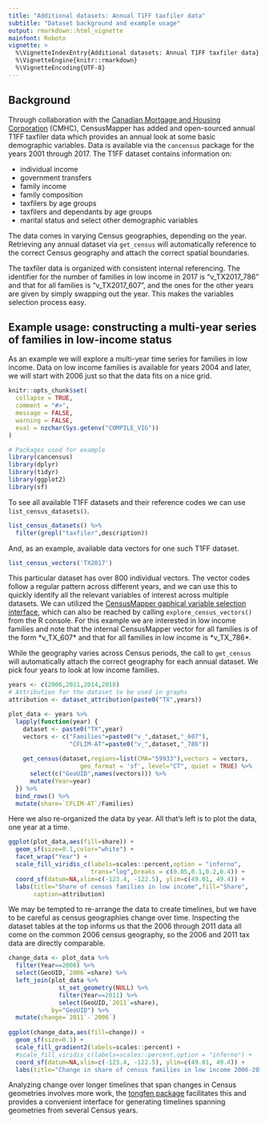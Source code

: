 ```yaml
---
title: "Additional datasets: Annual T1FF taxfiler data"
subtitle: "Dataset background and example usage"
output: rmarkdown::html_vignette
mainfont: Roboto
vignette: >
  %\VignetteIndexEntry{Additional datasets: Annual T1FF taxfiler data}
  %\VignetteEngine{knitr::rmarkdown}
  %\VignetteEncoding{UTF-8}
---
```


## Background

Through collaboration with the [Canadian Mortgage and Housing Corporation](https://www.cmhc-schl.gc.ca/) (CMHC), CensusMapper has added and open-sourced annual T1FF taxfiler data which provides an annual look at some basic demographic variables. Data is available via the `cancensus` package for the years 2001 through 2017. The T1FF dataset contains information on: 

* individual income
* government transfers
* family income
* family composition
* taxfilers by age groups
* taxfilers and dependants by age groups
* marital status and select other demographic variables

The data comes in varying Census geographies, depending on the year. Retrieving any annual dataset via `get_census` will automatically reference to the correct Census geography and attach the correct spatial boundaries.

The taxfiler data is organized with consistent internal referencing. The identifier for the number of families in low income in 2017 is "v_TX2017_786" and that for all families is "v_TX2017_607", and the ones for the other years are given by simply swapping out the year. This makes the variables selection process easy. 

## Example usage: constructing a multi-year series of families in low-income status

As an example we will explore a multi-year time series for families in low income. Data on low income families is available for years 2004 and later, we will start with 2006 just so that the data fits on a nice grid.

```r
knitr::opts_chunk$set(
  collapse = TRUE,
  comment = "#>",
  message = FALSE,
  warning = FALSE,
  eval = nzchar(Sys.getenv("COMPILE_VIG"))
)
```

```r
# Packages used for example
library(cancensus)
library(dplyr)
library(tidyr)
library(ggplot2)
library(sf)
```

To see all available T1FF datasets and their reference codes we can use `list_census_datasets()`.

```r
list_census_datasets() %>% 
  filter(grepl("taxfiler",description))
```
And, as an example, available data vectors for one such T1FF dataset.
```r
list_census_vectors('TX2017')
```
This particular dataset has over 800 individual vectors. The vector codes follow a regular pattern across different years, and we can use this to quickly identify all the relevant variables of interest across multiple datasets. We can utilized the [CensusMapper gaphical variable selection interface](https://censusmapper.ca/api/CA16#api_variable), which can also be reached by calling `explore_census_vectors()` from the R console. For this example we are interested in low income families and note that the internal CensusMapper vector for all families is of the form *v_TX<year>_607* and that for all families in low income is *v_TX<year>_786*.

While the geography varies across Census periods, the call to `get_census` will automatically attach the correct geography for each annual dataset. We pick four years to look at low income families.

```r
years <- c(2006,2011,2014,2018)
# Attribution for the dataset to be used in graphs
attribution <- dataset_attribution(paste0("TX",years))

plot_data <- years %>%
  lapply(function(year) {
    dataset <- paste0("TX",year)
    vectors <- c("Families"=paste0("v_",dataset,"_607"),
                 "CFLIM-AT"=paste0("v_",dataset,"_786"))
    
    get_census(dataset,regions=list(CMA="59933"),vectors = vectors,
                    geo_format = 'sf', level="CT", quiet = TRUE) %>%
      select(c("GeoUID",names(vectors))) %>%
      mutate(Year=year)
  }) %>%
  bind_rows() %>%
  mutate(share=`CFLIM-AT`/Families)
```

Here we also re-organized the data by year. All that's left is to plot the data, one year at a time.

```r
ggplot(plot_data,aes(fill=share)) +
  geom_sf(size=0.1,color="white") +
  facet_wrap("Year") +
  scale_fill_viridis_c(labels=scales::percent,option = "inferno",
                       trans="log",breaks = c(0.05,0.1,0.2,0.4)) +
  coord_sf(datum=NA,xlim=c(-123.4, -122.5), ylim=c(49.01, 49.4)) +
  labs(title="Share of census families in low income",fill="Share",
       caption=attribution)
```

We may be tempted to re-arrange the data to create timelines, but we have to be careful as census geographies change over time. Inspecting the dataset tables at the top informs us that the 2006 through 2011 data all come on the common 2006 census geography, so the 2006 and 2011 tax data are directly comparable.

```r
change_data <- plot_data %>% 
  filter(Year==2006) %>% 
  select(GeoUID,`2006`=share) %>%
  left_join(plot_data %>%
              st_set_geometry(NULL) %>%
              filter(Year==2011) %>% 
              select(GeoUID,`2011`=share),
            by="GeoUID") %>%
  mutate(change=`2011`-`2006`)
  
ggplot(change_data,aes(fill=change)) +
  geom_sf(size=0.1) +
  scale_fill_gradient2(labels=scales::percent) +
  #scale_fill_viridis_c(labels=scales::percent,option = "inferno") +
  coord_sf(datum=NA,xlim=c(-123.4, -122.5), ylim=c(49.01, 49.4)) +
  labs(title="Change in share of census families in low income 2006-2011",fill="Percentage\npoint change",caption=dataset_attribution(paste0("TX",c(2006,2011))))
```

Analyzing change over longer timelines that span changes in Census geometries involves more work, the [tongfen package](https://mountainmath.github.io/tongfen/index.html) facilitates this and provides a convenient interface for generating timelines spanning geometries from several Census years.

